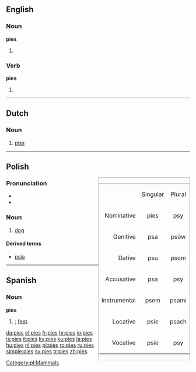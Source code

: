 ==English==

===Noun===
'''pies'''

# {{plural of|[[pie]]}}

===Verb===
'''pies'''

# {{third-person singular of|[[pi]]}}

----

==Dutch==

===Noun===
{{infl|nl|noun}}

# {{slang}} [[piss]]

----

==Polish==
<div class="noprint" style="clear: right; border: solid #aaa 1px; float: right;">
{|border="1"

|-
| 
|align=center|Singular
|align=center|Plural

|-
|align=right|Nominative
!align=center|pies
!align=center|psy

|-
|align=right|Genitive
!align=center|psa
!align=center|psów

|-
|align=right|Dative
!align=center|psu
!align=center|psom

|-
|align=right|Accusative
!align=center|psa
!align=center|psy

|-
|align=right|Instrumental
!align=center|psem
!align=center|psami

|-
|align=right|Locative
!align=center|psie
!align=center|psach

|-
|align=right|Vocative
!align=center|psie
!align=center|psy

|}
</div>

===Pronunciation===
*{{IPA|/ˈpʲes/}}
*{{audio|Pl-pies.ogg|Audio}}

===Noun===
{{infl|pl|noun|gender=m|animate}}

# [[dog]]

====Derived terms====
*[[psia]]

[[Category:pl:Mammals]]

----

==Spanish==

===Noun===
'''pies''' {{m}}

# {{plural of [[pie]]|lang=Spanish|nodot=1}}; [[feet]].

[[da:pies]]
[[el:pies]]
[[fr:pies]]
[[hr:pies]]
[[io:pies]]
[[is:pies]]
[[it:pies]]
[[ky:pies]]
[[ku:pies]]
[[la:pies]]
[[hu:pies]]
[[nl:pies]]
[[pl:pies]]
[[ro:pies]]
[[ru:pies]]
[[simple:pies]]
[[sv:pies]]
[[tr:pies]]
[[zh:pies]]